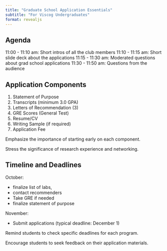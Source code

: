 ```yaml
---
title: "Graduate School Application Essentials"
subtitle: "For Viscog Undergraduates"
format: revealjs
---
```

## Agenda
11:00 - 11:10 am: Short intros of all the club members
11:10 - 11:15 am: Short slide deck about the applications
11:15  - 11:30 am: Moderated questions about grad school applications
11:30 - 11:50 am: Questions from the audience 

## Application Components

1.  Statement of Purpose
2.  Transcripts (minimum 3.0 GPA)
3.  Letters of Recommendation (3)
4.  GRE Scores (General Test)
5.  Resume/CV
6.  Writing Sample (if required)
7.  Application Fee

::: notes
Emphasize the importance of starting early on each component.
:::

::: notes
Stress the significance of research experience and networking.
:::

## Timeline and Deadlines

October:

-   finalize list of labs,
-   contact recommenders
-   Take GRE if needed
-   finalize statement of purpose

November:

-   Submit applications (typical deadline: December 1)

::: notes
Remind students to check specific deadlines for each program.
:::
::: notes
Encourage students to seek feedback on their application materials.
:::

